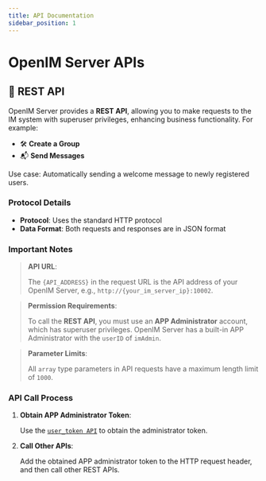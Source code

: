 ```yaml
---
title: API Documentation
sidebar_position: 1
---
```


# OpenIM Server APIs

## 🚀 REST API

OpenIM Server provides a **REST API**, allowing you to make requests to the IM system with superuser privileges, enhancing business functionality. For example:

- 🛠 **Create a Group**
- 📬 **Send Messages**

Use case: Automatically sending a welcome message to newly registered users.

### Protocol Details
- **Protocol**: Uses the standard HTTP protocol
- **Data Format**: Both requests and responses are in JSON format

### Important Notes

> **API URL**:
>
> The `{API_ADDRESS}` in the request URL is the API address of your OpenIM Server, e.g., `http://{your_im_server_ip}:10002`.

> **Permission Requirements**:
>
> To call the **REST API**, you must use an **APP Administrator** account, which has superuser privileges. OpenIM Server has a built-in APP Administrator with the `userID` of `imAdmin`.

> **Parameter Limits**:
>
> All `array` type parameters in API requests have a maximum length limit of `1000`.

### API Call Process

1. **Obtain APP Administrator Token**:

   Use the [`user_token API`](./apis/authenticationManagement/getAdminToken) to obtain the administrator token.

2. **Call Other APIs**:

   Add the obtained APP administrator token to the HTTP request header, and then call other REST APIs.

